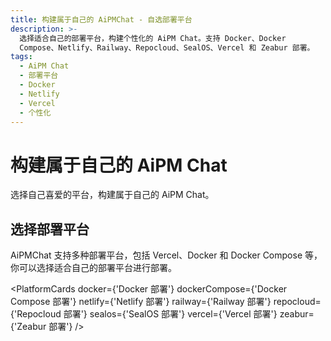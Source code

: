 ```yaml
---
title: 构建属于自己的 AiPMChat - 自选部署平台
description: >-
  选择适合自己的部署平台，构建个性化的 AiPM Chat。支持 Docker、Docker
  Compose、Netlify、Railway、Repocloud、SealOS、Vercel 和 Zeabur 部署。
tags:
  - AiPM Chat
  - 部署平台
  - Docker
  - Netlify
  - Vercel
  - 个性化
---
```


# 构建属于自己的 AiPM Chat

选择自己喜爱的平台，构建属于自己的 AiPM Chat。

## 选择部署平台

AiPMChat 支持多种部署平台，包括 Vercel、Docker 和 Docker Compose 等，你可以选择适合自己的部署平台进行部署。

<PlatformCards
  docker={'Docker 部署'}
  dockerCompose={'Docker Compose 部署'}
  netlify={'Netlify 部署'}
  railway={'Railway 部署'}
  repocloud={'Repocloud 部署'}
  sealos={'SealOS 部署'}
  vercel={'Vercel 部署'}
  zeabur={'Zeabur 部署'}
/>
